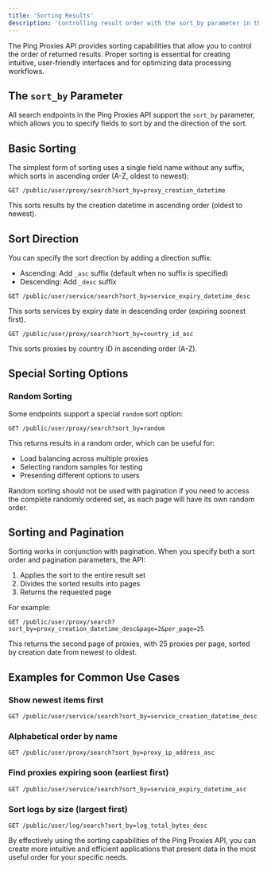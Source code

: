 ```yaml
---
title: 'Sorting Results'
description: 'Controlling result order with the sort_by parameter in the Ping Proxies API'
---
```


The Ping Proxies API provides sorting capabilities that allow you to control the order of returned results. Proper sorting is essential for creating intuitive, user-friendly interfaces and for optimizing data processing workflows.

## The `sort_by` Parameter

All search endpoints in the Ping Proxies API support the `sort_by` parameter, which allows you to specify fields to sort by and the direction of the sort.

## Basic Sorting

The simplest form of sorting uses a single field name without any suffix, which sorts in ascending order (A-Z, oldest to newest):

```
GET /public/user/proxy/search?sort_by=proxy_creation_datetime
```

This sorts results by the creation datetime in ascending order (oldest to newest).

## Sort Direction

You can specify the sort direction by adding a direction suffix:

- Ascending: Add `_asc` suffix (default when no suffix is specified)
- Descending: Add `_desc` suffix

```
GET /public/user/service/search?sort_by=service_expiry_datetime_desc
```

This sorts services by expiry date in descending order (expiring soonest first).

```
GET /public/user/proxy/search?sort_by=country_id_asc
```

This sorts proxies by country ID in ascending order (A-Z).

## Special Sorting Options

### Random Sorting

Some endpoints support a special `random` sort option:

```
GET /public/user/proxy/search?sort_by=random
```

This returns results in a random order, which can be useful for:
- Load balancing across multiple proxies
- Selecting random samples for testing
- Presenting different options to users

<Note>
Random sorting should not be used with pagination if you need to access the complete randomly ordered set, as each page will have its own random order.
</Note>

## Sorting and Pagination

Sorting works in conjunction with pagination. When you specify both a sort order and pagination parameters, the API:

1. Applies the sort to the entire result set
2. Divides the sorted results into pages
3. Returns the requested page

For example:

```
GET /public/user/proxy/search?sort_by=proxy_creation_datetime_desc&page=2&per_page=25
```

This returns the second page of proxies, with 25 proxies per page, sorted by creation date from newest to oldest.

## Examples for Common Use Cases

### Show newest items first

```
GET /public/user/service/search?sort_by=service_creation_datetime_desc
```

### Alphabetical order by name

```
GET /public/user/proxy/search?sort_by=proxy_ip_address_asc
```

### Find proxies expiring soon (earliest first)

```
GET /public/user/service/search?sort_by=service_expiry_datetime_asc
```

### Sort logs by size (largest first)

```
GET /public/user/log/search?sort_by=log_total_bytes_desc
```

By effectively using the sorting capabilities of the Ping Proxies API, you can create more intuitive and efficient applications that present data in the most useful order for your specific needs.